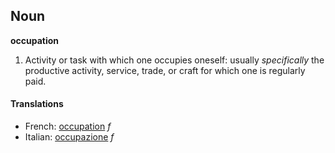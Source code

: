==Noun==

'''occupation'''

#Activity or task with which one occupies oneself: usually ''specifically'' the productive activity, service, trade, or craft for which one is regularly paid.

====Translations====
*French: [[occupation]] ''f''
*Italian: [[occupazione]] ''f''